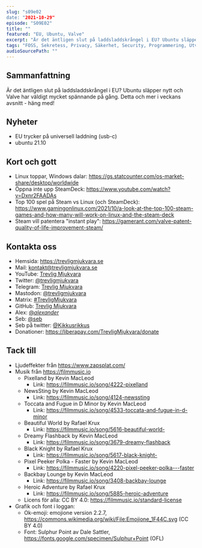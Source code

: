 ```yaml
---
slug: "s09e02
date: "2021-10-29"
episode: "S09E02"
title: ""
featured: "EU, Ubuntu, Valve"
excerpt: "Är det äntligen slut på laddsladdskrångel i EU? Ubuntu släpper nytt och Valve har väldigt mycket spännande på gång. Detta och mer i veckans avsnitt - häng med!"
tags: "FOSS, Sekretess, Privacy, Säkerhet, Security, Programmering, Utveckling, Mjukvara, Technology, Linux, Open Source, EU, Europeiska kommissionen, universell laddning, Ubuntu, Valve, Steam, SteamDeck, GamingOnLinux"
audioSourcePath: ""
---
```


## Sammanfattning
Är det äntligen slut på laddsladdskrångel i EU? Ubuntu släpper nytt och Valve har väldigt mycket spännande på gång. Detta och mer i veckans avsnitt - häng med!


## Nyheter
- EU trycker på universell laddning (usb-c)
- ubuntu 21.10


## Kort och gott
- Linux toppar, Windows dalar: https://gs.statcounter.com/os-market-share/desktop/worldwide
- Öppna inte upp SteamDeck: https://www.youtube.com/watch?v=Dxnr2FAADAs
- Top 100 spel på Steam vs Linux (och SteamDeck): https://www.gamingonlinux.com/2021/10/a-look-at-the-top-100-steam-games-and-how-many-will-work-on-linux-and-the-steam-deck
- Steam vill patentera "instant play": https://gamerant.com/valve-patent-quality-of-life-improvement-steam/


## Kontakta oss

- Hemsida: https://trevligmjukvara.se
- Mail: kontakt@trevligmjukvara.se
- YouTube: [Trevlig Mjukvara](https://www.youtube.com/channel/UCRVmpkj-XM6UhUCjGiL3hhQ)
- Twitter: [@trevligmjukvara](https://twitter.com/trevligmjukvara)
- Telegram: [Trevlig Mjukvara](https://t.me/trevligmjukvara)
- Mastodon: [@trevligmjukvara](https://fikaverse.club/@trevligmjukvara)
- Matrix: [#TrevligMjukvara](https://matrix.to/#/%23TrevligMjukvara:matrix.org)
- GitHub: [Trevlig Mjukvara](https://github.com/trevligmjukvara)
- Alex: [@_alexander_](https://mastodon.online/@_alexander_)
- Seb: [@seb](https://social.gelotte.dev/@seb)
- Seb på twitter: [@Kikkusrikkus](https://twitter.com/Kikkusrikkus)
- Donationer: https://liberapay.com/TrevligMjukvara/donate

## Tack till

- Ljudeffekter från https://www.zapsplat.com/
- Musik från https://filmmusic.io
  - Pixelland by Kevin MacLeod
    - Link: https://filmmusic.io/song/4222-pixelland
  - NewsSting by Kevin MacLeod
    - Link: https://filmmusic.io/song/4124-newssting
  - Toccata and Fugue in D Minor by Kevin MacLeod
    - Link: https://filmmusic.io/song/4533-toccata-and-fugue-in-d-minor
  - Beautiful World by Rafael Krux
    - Link: https://filmmusic.io/song/5616-beautiful-world-
  - Dreamy Flashback by Kevin MacLeod
    - Link: https://filmmusic.io/song/3679-dreamy-flashback
  - Black Knight by Rafael Krux
    - Link: https://filmmusic.io/song/5617-black-knight-
  - Pixel Peeker Polka - Faster by Kevin MacLeod
    - Link: https://filmmusic.io/song/4220-pixel-peeker-polka---faster
  - Backbay Lounge by Kevin MacLeod
    - Link: https://filmmusic.io/song/3408-backbay-lounge
  - Heroic Adventure by Rafael Krux
    - Link: https://filmmusic.io/song/5885-heroic-adventure
  - Licens för alla: CC BY 4.0: https://filmmusic.io/standard-license
- Grafik och font i loggan:
  - Ok-emoji: emojione version 2.2.7, https://commons.wikimedia.org/wiki/File:Emojione_1F44C.svg (CC BY 4.0)
  - Font: Sulphur Point av Dale Sattler, https://fonts.google.com/specimen/Sulphur+Point (OFL)
